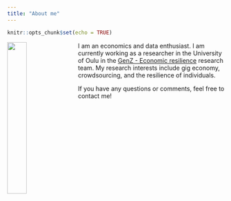---
title: "About me"
---

```{r setup, include=FALSE}
knitr::opts_chunk$set(echo = TRUE)
```

<img src="pic.jpg" style="width:30%; padding: 0 10px 0 0" align="left">

I am an economics and data enthusiast. I am currently working as a researcher in the University of Oulu in the [GenZ - Economic resilience](https://www.oulu.fi/en/genz-economic-resilience-research-team) research team. My research interests include gig economy, crowdsourcing, and
the resilience of individuals.

If you have any questions or comments, feel free to contact me!